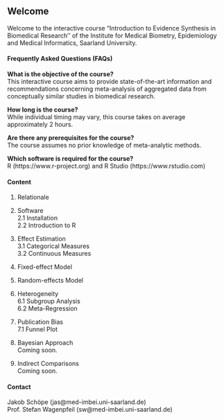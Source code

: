 ## **Welcome** {data-progressive=FALSE}
Welcome to the interactive course "Introduction to Evidence Synthesis in Biomedical Research'' of the Institute for Medical Biometry, Epidemiology and Medical Informatics, Saarland University.

#### **Frequently Asked Questions (FAQs)**  
**What is the objective of the course?**  
This interactive course aims to provide state-of-the-art information and recommendations concerning meta-analysis of aggregated data from conceptually similar studies in biomedical research.
<br>

**How long is the course?**  
While individual timing may vary, this course takes on average approximately 2 hours.
<br>

**Are there any prerequisites for the course?**  
The course assumes no prior knowledge of meta-analytic methods.
<br>

**Which software is required for the course?**  
R (https://www.r-project.org) and R Studio (https://www.rstudio.com)

#### **Content**
1. Relationale  

2. Software  
  2.1 Installation  
  2.2 Introduction to R  

3. Effect Estimation  
  3.1 Categorical Measures  
  3.2 Continuous Measures  

4. Fixed-effect Model  

5. Random-effects Model  

6. Heterogeneity  
  6.1 Subgroup Analysis  
  6.2 Meta-Regression  

7. Publication Bias  
  7.1 Funnel Plot  

8. Bayesian Approach  
  Coming soon.  

9. Indirect Comparisons  
  Coming soon.  

#### **Contact**  
Jakob Schöpe (jas@med-imbei.uni-saarland.de)  
Prof. Stefan Wagenpfeil (sw@med-imbei.uni-saarland.de)